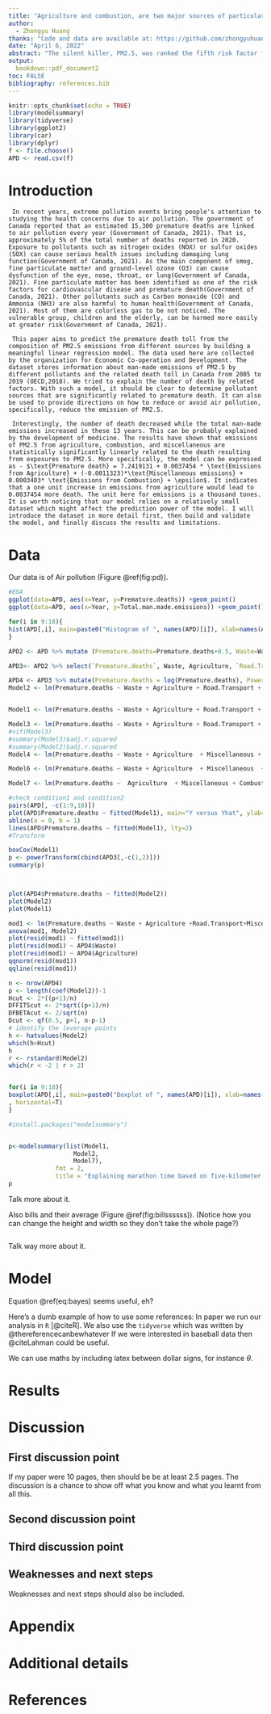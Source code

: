 ```yaml
---
title: "Agriculture and combustion, are two major sources of particular matter(PM2.5) that are associated with premature deaths in Canada"
author: 
  - Zhongyu Huang
thanks: "Code and data are available at: https://github.com/zhongyuhuang/Household-air-pollution-attributable-deaths-Analysis.git"
date: "April 6, 2022"
abstract: "The silent killer, PM2.5, was ranked the fifth risk factor for cardiovascular disease and lung cancer. Approximately 4.5 million individuals died due to exposure to PM2.5 globally every year. This report aims to model and predict the trend of premature deaths resulting from PM2.5 in Canada by using the linear regression model. The results indicate that the number of premature deaths can be explained by man-made emissions from agriculture and combustion. Increasing emissions from these two sources are significantly related to increases in deaths."
output:
  bookdown::pdf_document2
toc: FALSE
bibliography: references.bib
---
```


```r
knitr::opts_chunk$set(echo = TRUE)
library(modelsummary)
library(tidyverse)
library(ggplot2)
library(car)
library(dplyr)
f <- file.choose()
APD <- read.csv(f)
```

# Introduction

     In recent years, extreme pollution events bring people's attention to studying the health concerns due to air pollution. The government of Canada reported that an estimated 15,300 premature deaths are linked to air pollution every year (Government of Canada, 2021). That is, approximately 5% of the total number of deaths reported in 2020. Exposure to pollutants such as nitrogen oxides (NOX) or sulfur oxides (SOX) can cause serious health issues including damaging lung function(Government of Canada, 2021). As the main component of smog, fine particulate matter and ground-level ozone (O3) can cause dysfunction of the eye, nose, throat, or lung(Government of Canada, 2021). Fine particulate matter has been identified as one of the risk factors for cardiovascular disease and premature death(Government of Canada, 2021). Other pollutants such as Carbon monoxide (CO) and Ammonia (NH3) are also harmful to human health(Government of Canada, 2021). Most of them are colorless gas to be not noticed. The vulnerable group, children and the elderly, can be harmed more easily at greater risk(Government of Canada, 2021).
   
     This paper aims to predict the premature death toll from the composition of PM2.5 emissions from different sources by building a meaningful linear regression model. The data used here are collected by the organization for Economic Co-operation and Development. The dataset stores information about man-made emissions of PM2.5 by different pollutants and the related death toll in Canada from 2005 to 2019 (OECD,2018). We tried to explain the number of death by related factors. With such a model, it should be clear to determine pollutant sources that are significantly related to premature death. It can also be used to provide directions on how to reduce or avoid air pollution, specifically, reduce the emission of PM2.5.
   
     Interestingly, the number of death decreased while the total man-made emissions increased in these 13 years. This can be probably explained by the development of medicine. The results have shown that emissions of PM2.5 from agriculture, combustion, and miscellaneous are statistically significantly linearly related to the death resulting from exposures to PM2.5. More specifically, the model can be expressed as - $\text{Premature death} = 7.2419131 + 0.0037454 * \text{Emissions from Agriculture} + (-0.0011323)*\text{Miscellaneous emissions} + 0.0003403* \text{Emissions from Combustion} + \epsilon$. It indicates that a one unit increase in emissions from agriculture would lead to 0.0037454 more death. The unit here for emissions is a thousand tones. It is worth noticing that our model relies on a relatively small dataset which might affect the prediction power of the model. I will introduce the dataset in more detail first, then build and validate the model, and finally discuss the results and limitations.

# Data

Our data is of Air pollution (Figure \@ref(fig:pd)).

```r
#EDA
ggplot(data=APD, aes(x=Year, y=Premature.deaths)) +geom_point()
ggplot(data=APD, aes(x=Year, y=Total.man.made.emissions)) +geom_point()

for(i in 9:18){
hist(APD[,i], main=paste0("Histogram of ", names(APD)[i]), xlab=names(APD)[i], cex.main=0.75)
}
```
```r

APD2 <- APD %>% mutate (Premature.deaths=Premature.deaths+0.5, Waste=Waste+0.5, Agriculture=Agriculture+0.5,Road.Transport=Road.Transport+0.5, Miscellaneous=Miscellaneous+0.5,Power.stations=Power.stations+0.5, Other.Mobile.Sources=Other.Mobile.Sources+0.5, Combustion=Combustion+0.5, Industrial.processes.and.product.use=Industrial.processes.and.product.use+0.5)

APD3<- APD2 %>% select(`Premature.deaths`, Waste, Agriculture, `Road.Transport`, Miscellaneous, `Power.stations` , `Other.Mobile.Sources` , Combustion , `Industrial.processes.and.product.use`)

APD4 <- APD3 %>% mutate(Premature.deaths = log(Premature.deaths), Power.stations=log(Power.stations))
Model2 <- lm(Premature.deaths ~ Waste + Agriculture + Road.Transport + Miscellaneous + Power.stations + Other.Mobile.Sources + Combustion + Industrial.processes.and.product.use, data=APD4)


Model1 <- lm(Premature.deaths ~ Waste + Agriculture + Road.Transport + Miscellaneous + Power.stations + Other.Mobile.Sources + Combustion + Industrial.processes.and.product.use, data=APD3)

Model3 <- lm(Premature.deaths ~ Waste + Agriculture + Road.Transport + Miscellaneous + Power.stations  + Combustion + Industrial.processes.and.product.use, data=APD4)
#vif(Model3)
#summary(Model3)$adj.r.squared
#summary(Model2)$adj.r.squared
Model4 <- lm(Premature.deaths ~ Waste + Agriculture  + Miscellaneous + Power.stations  + Combustion + Industrial.processes.and.product.use, data=APD4)

Model6 <- lm(Premature.deaths ~ Waste + Agriculture  + Miscellaneous  + Combustion+  Road.Transport, data=APD4)

Model7 <- lm(Premature.deaths ~  Agriculture  + Miscellaneous + Combustion, data=APD4)

#check condition1 and condition2
pairs(APD[, -c(1:9,18)])
plot(APD$Premature.deaths ~ fitted(Model1), main="Y versus Yhat", ylab="response", xlab="yhat")
abline(a = 0, b = 1)
lines(APD$Premature.deaths ~ fitted(Model1), lty=2)
#Transform

boxCox(Model1)
p <- powerTransform(cbind(APD3[,-c(1,2)]))
summary(p)



plot(APD4$Premature.deaths ~ fitted(Model2))
plot(Model2)
plot(Model1)

mod1 <- lm(Premature.deaths ~ Waste + Agriculture +Road.Transport+Miscellaneous +Power.stations, data=APD4)
anova(mod1, Model2)
plot(resid(mod1) ~ fitted(mod1))
plot(resid(mod1) ~ APD4$Waste)
plot(resid(mod1) ~ APD4$Agriculture)
qqnorm(resid(mod1))
qqline(resid(mod1))

n <- nrow(APD4)
p <- length(coef(Model2))-1
Hcut <- 2*((p+1)/n)
DFFITScut <- 2*sqrt((p+1)/n)
DFBETAcut <- 2/sqrt(n)
Dcut <- qf(0.5, p+1, n-p-1)
# identify the leverage points
h <- hatvalues(Model2)
which(h>Hcut)
h
r <- rstandard(Model2)
which(r < -2 | r > 2)


for(i in 9:18){
boxplot(APD[,i], main=paste0("Boxplot of ", names(APD)[i]), xlab=names(APD)[i]
, horizontal=T)
}
```
```r
#install.packages("modelsummary")


p<-modelsummary(list(Model1,
                  Model2, 
                  Model7),
             fmt = 2,
             title = "Explaining marathon time based on five-kilometer run times and weather features")
p
```

Talk more about it.

Also bills and their average (Figure \@ref(fig:billssssss)). (Notice how you can change the height and width so they don't take the whole page?)

```r


```

Talk way more about it. 



# Model

\begin{equation}
Pr(\theta | y) = \frac{Pr(y | \theta) Pr(\theta)}{Pr(y)}  (\#eq:bayes)
\end{equation}

Equation \@ref(eq:bayes) seems useful, eh?

Here's a dumb example of how to use some references: In paper we run our analysis in `R` [@citeR]. We also use the `tidyverse` which was written by @thereferencecanbewhatever If we were interested in baseball data then @citeLahman could be useful. 

We can use maths by including latex between dollar signs, for instance $\theta$.


# Results

# Discussion

## First discussion point

If my paper were 10 pages, then should be be at least 2.5 pages. The discussion is a chance to show off what you know and what you learnt from all this. 

## Second discussion point

## Third discussion point

## Weaknesses and next steps

Weaknesses and next steps should also be included.

\newpage

\appendix

# Appendix {-}


# Additional details


\newpage


# References



